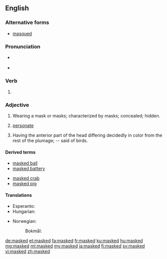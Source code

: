 ==English==

===Alternative forms===
* [[masqued]] {{qualifier|archaic}}

===Pronunciation===
* {{a|UK}} {{IPA|/mɑːskt/|lang=en}}
* {{a|US}} {{IPA|/mæskt/|lang=en}}

===Verb===
{{head|en|verb form}}

# {{en-past of|mask}}

===Adjective===
{{en-adj}}

# Wearing a mask or masks; characterized by masks; concealed; hidden.
# {{label|en|botany}} [[personate]]
# {{label|en|zoology}} Having the anterior part of the head differing decidedly in color from the rest of the plumage; -- said of birds.

====Derived terms====
{{der-top}}
* [[masked ball]]
* [[masked battery]]
{{der-mid}}
* [[masked crab]]
* [[masked pig]]
{{der-bottom}}

====Translations====
{{trans-top|wearing a mask or masks}}
* Esperanto: {{t|eo|maskita}}
* Hungarian: {{t+|hu|álarcos}}
{{trans-mid}}
* Norwegian:
*: Bokmål: {{t|nb|maskert}}
{{trans-bottom}}

[[de:masked]]
[[et:masked]]
[[fa:masked]]
[[fr:masked]]
[[ku:masked]]
[[hu:masked]]
[[mg:masked]]
[[ml:masked]]
[[my:masked]]
[[ja:masked]]
[[fi:masked]]
[[sv:masked]]
[[vi:masked]]
[[zh:masked]]